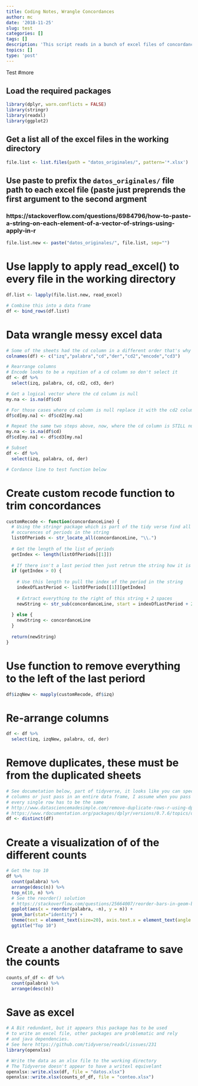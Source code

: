 ```yaml
---
title: Coding Notes, Wrangle Concordances
author: mc
date: '2018-11-25'
slug: test
categories: []
tags: []
description: 'This script reads in a bunch of excel files of concordance lines in Spanish, aggregates them, and applies a custom function to trim the `left context` field, it specifically trims everything to the left of the last full stop. Plus it creates a top 10 ggplot bar graph!'
topics: []
type: 'post'
---
```


Test
<!--readmore--> 
#more

## Load the required packages
```r
library(dplyr, warn.conflicts = FALSE)
library(stringr)
library(readxl)
library(ggplot2)
```

## Get a list all of the excel files in the working directory
```r
file.list <- list.files(path = "datos_originales/", pattern='*.xlsx')
```

## Use paste to prefix the `datos_originales/` file path to each excel file (paste just preprends the first argument to the second argment
### https://stackoverflow.com/questions/6984796/how-to-paste-a-string-on-each-element-of-a-vector-of-strings-using-apply-in-r
```r
file.list.new <- paste("datos_originales/", file.list, sep="")
```

# Use lapply to apply read_excel() to every file in the working directory
```r
df.list <- lapply(file.list.new, read_excel)
```

```r
# Combine this into a data frame
df <- bind_rows(df.list)
```

# Data wrangle messy excel data

```r
# Some of the sheets had the cd column in a different order that's why we got cd one and cd two
colnames(df) <- c("izq","palabra","cd","der","cd2","encode","cd3")

# Rearrange columns
# Encode looks to be a repition of a cd column so don't select it
df <- df %>%
  select(izq, palabra, cd, cd2, cd3, der)

# Get a logical vector where the cd column is null
my.na <- is.na(df$cd)

# For those cases where cd column is null replace it with the cd2 column
df$cd[my.na] <- df$cd2[my.na]

# Repeat the same two steps above, now, where the cd column is STILL null replace it with cd3
my.na <- is.na(df$cd)
df$cd[my.na] <- df$cd3[my.na]

# Subset
df <- df %>%
  select(izq, palabra, cd, der)

# Cordance line to test function below
```


# Create custom recode function to trim concordances
```r
customRecode <- function(concordanceLine) {
  # Using the stringr package which is part of the tidy verse find all the
  # occurences of periods in the string
  listOfPeriods <- str_locate_all(concordanceLine, "\\.")
  
  # Get the length of the list of periods 
  getIndex <- length(listOfPeriods[[1]])
  
  # If there isn't a last period then just retrun the string how it is
  if (getIndex > 0) {
    
    # Use this length to pull the index of the period in the string
    indexOfLastPeriod <- listOfPeriods[[1]][getIndex]
    
    # Extract everything to the right of this string + 2 spaces
    newString <- str_sub(concordanceLine, start = indexOfLastPeriod + 2)
    
  } else {
    newString <- concordanceLine
  }
  
  return(newString)
}
```


# Use function to remove everything to the left of the last periord
```r
df$izqNew <- mapply(customRecode, df$izq)
```

# Re-arrange columns
```r
df <- df %>%
  select(izq, izqNew, palabra, cd, der)
```

# Remove duplicates, these must be from the duplicated sheets
```r
# See documetation below, part of tidyverse, it looks like you can specficy 
# columns or just pass in an entire data frame, I assume when you pass in an entire data frame
# every single row has to be the same
# http://www.datasciencemadesimple.com/remove-duplicate-rows-r-using-dplyr-distinct-function/
# https://www.rdocumentation.org/packages/dplyr/versions/0.7.6/topics/distinct
df <- distinct(df)
```
# Create a visualization of of the different counts
```r
# Get the top 10
df %>%
  count(palabra) %>%
  arrange(desc(n)) %>%
  top_n(10, n) %>%
  # See the reorder() solution
  # https://stackoverflow.com/questions/25664007/reorder-bars-in-geom-bar-ggplot2/25664367
  ggplot(aes(x = reorder(palabra, -n), y = n)) +
  geom_bar(stat="identity") +
  theme(text = element_text(size=20), axis.text.x = element_text(angle = 90)) +
  ggtitle("Top 10")
```


# Create a another dataframe to save the counts
```r
counts_of_df <- df %>%
  count(palabra) %>%
  arrange(desc(n))
```

# Save as excel
```r
# A Bit redundant, but it appears this package has to be used
# to write an excel file, other packages are problematic and rely
# and java dependencies.
# See here https://github.com/tidyverse/readxl/issues/231
library(openxlsx)

# Write the data as an xlsx file to the working directory
# The Tidyverse doesn't appear to have a writexl equivelant
openxlsx::write.xlsx(df, file = "datos.xlsx")
openxlsx::write.xlsx(counts_of_df, file = "conteo.xlsx")
```